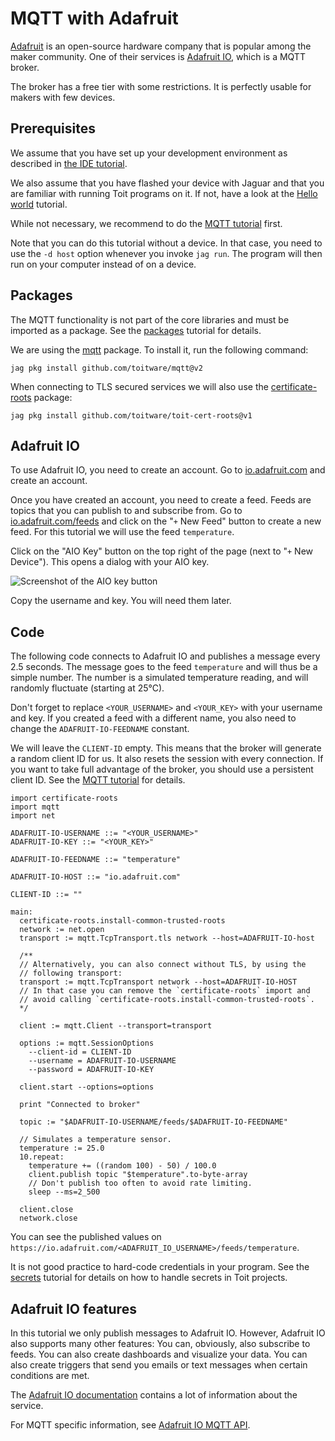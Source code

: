 
# MQTT with Adafruit
[Adafruit](https://www.adafruit.com) is an open-source hardware company that is
popular among the maker community. One of their services is
[Adafruit IO](https://io.adafruit.com), which is a MQTT broker.

The broker has a free tier with some restrictions. It is perfectly
usable for makers with few devices.

## Prerequisites
We assume that you have set up your development environment as described
in [the IDE tutorial](../../setup/ide).

We also assume that you have flashed your device with Jaguar and that
you are familiar with running Toit programs on it.
If not, have a look at the [Hello world](../../setup/firstprogram) tutorial.

While not necessary, we recommend to do the [MQTT tutorial](..) first.

Note that you can do this tutorial without a device. In that case,
you need to use the `-d host` option whenever you invoke
`jag run`. The program will then run on your computer instead of on
a device.

## Packages
The MQTT functionality is not part of the core libraries and must be
imported as a package. See the [packages](../../setup/packages)
tutorial for details.

We are using the [mqtt](https://pkg.toit.io/package/github.com%2Ftoitware%2Fmqtt@v2)
package. To install it, run the following command:

``` shell
jag pkg install github.com/toitware/mqtt@v2
```

When connecting to TLS secured services we will also use the
[certificate-roots](https://pkg.toit.io/package/github.com%2Ftoitware%2Ftoit-cert-roots@v1)
package:

``` shell
jag pkg install github.com/toitware/toit-cert-roots@v1
```

## Adafruit IO
To use Adafruit IO, you need to create an account. Go to
[io.adafruit.com](https://io.adafruit.com) and create an account.

Once you have created an account, you need to create a feed. Feeds
are topics that you can publish to and subscribe from.
Go to [io.adafruit.com/feeds](https://io.adafruit.com/feeds) and click on
the "`+` New Feed" button to create a new feed. For this tutorial we
will use the feed `temperature`.

Click on the "AIO Key" button on the top right of the page (next to
"`+` New Device"). This opens a dialog with your AIO key.

<img
  src={AioKey}
  alt="Screenshot of the AIO key button"
/>

Copy the username and key. You will need them later.

## Code
The following code connects to Adafruit IO and publishes a message
every 2.5 seconds. The message goes to the feed `temperature` and
will thus be a simple number. The number is a simulated temperature
reading, and will randomly fluctuate (starting at 25°C).

Don't forget to replace `<YOUR_USERNAME>` and `<YOUR_KEY>` with your
username and key. If you created a feed with a different name, you
also need to change the `ADAFRUIT-IO-FEEDNAME` constant.

We will leave the `CLIENT-ID` empty. This means that the broker will
generate a random client ID for us. It also resets the session with
every connection. If you want to take full advantage of the broker,
you should use a persistent client ID. See the [MQTT tutorial](..)
for details.

``` toit
import certificate-roots
import mqtt
import net

ADAFRUIT-IO-USERNAME ::= "<YOUR_USERNAME>"
ADAFRUIT-IO-KEY ::= "<YOUR_KEY>"

ADAFRUIT-IO-FEEDNAME ::= "temperature"

ADAFRUIT-IO-HOST ::= "io.adafruit.com"

CLIENT-ID ::= ""

main:
  certificate-roots.install-common-trusted-roots
  network := net.open
  transport := mqtt.TcpTransport.tls network --host=ADAFRUIT-IO-host

  /**
  // Alternatively, you can also connect without TLS, by using the
  // following transport:
  transport := mqtt.TcpTransport network --host=ADAFRUIT-IO-HOST
  // In that case you can remove the `certificate-roots` import and
  // avoid calling `certificate-roots.install-common-trusted-roots`.
  */

  client := mqtt.Client --transport=transport

  options := mqtt.SessionOptions
    --client-id = CLIENT-ID
    --username = ADAFRUIT-IO-USERNAME
    --password = ADAFRUIT-IO-KEY

  client.start --options=options

  print "Connected to broker"

  topic := "$ADAFRUIT-IO-USERNAME/feeds/$ADAFRUIT-IO-FEEDNAME"

  // Simulates a temperature sensor.
  temperature := 25.0
  10.repeat:
    temperature += ((random 100) - 50) / 100.0
    client.publish topic "$temperature".to-byte-array
    // Don't publish too often to avoid rate limiting.
    sleep --ms=2_500

  client.close
  network.close
```

You can see the published values on
`https://io.adafruit.com/<ADAFRUIT_IO_USERNAME>/feeds/temperature`.

<Note>

It is not good practice to hard-code credentials in your program.
See the [secrets](../../misc/secrets) tutorial for details on how to
handle secrets in Toit projects.

</Note>

## Adafruit IO features
In this tutorial we only publish messages to Adafruit IO. However,
Adafruit IO also supports many other features: You can, obviously,
also subscribe to feeds. You can also create dashboards and
visualize your data. You can also create triggers that send you
emails or text messages when certain conditions are met.

The [Adafruit IO documentation](https://learn.adafruit.com/welcome-to-adafruit-io)
contains a lot of information about the service.

For MQTT specific information, see
[Adafruit IO MQTT API](https://io.adafruit.com/api/docs/mqtt.html).
